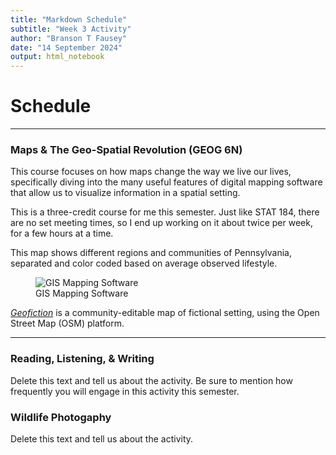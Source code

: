 ```yaml
---
title: "Markdown Schedule"
subtitle: "Week 3 Activity"
author: "Branson T Fausey"
date: "14 September 2024"
output: html_notebook
---
```


# Schedule

___

### Maps & The Geo-Spatial Revolution (GEOG 6N)

This course focuses on how maps change the way we live our lives, specifically diving into the many useful features of digital mapping software that allow us to visualize information in a spatial setting.

This is a three-credit course for me this semester. Just like STAT 184, there are no set meeting times, so I end up working on it about twice per week, for a few hours at a time.

This map shows different regions and communities of Pennsylvania, separated and color coded based on average observed lifestyle.

![GIS Mapping Software](geog6n.png)


[*Geofiction*](https://opengeofiction.net/#map=12/21.1430/84.0162&layers=B) is a community-editable map of fictional setting, using the Open Street Map (OSM) platform.

___

### Reading, Listening, & Writing

Delete this text and tell us about the activity. Be sure to mention how frequently you will engage in this activity this semester.


### Wildlife Photogaphy

Delete this text and tell us about the activity.



